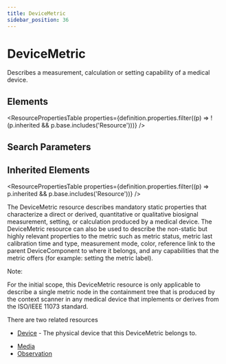 ```yaml
---
title: DeviceMetric
sidebar_position: 36
---
```



# DeviceMetric

Describes a measurement, calculation or setting capability of a medical device.

<Tabs queryString="section">
  <TabItem value="schema" label="Schema" default>

## Elements

<ResourcePropertiesTable
  properties={definition.properties.filter((p) => !(p.inherited && p.base.includes('Resource')))}
/>

## Search Parameters

<SearchParamsTable searchParams={definition.searchParameters} />

## Inherited Elements

<ResourcePropertiesTable properties={definition.properties.filter((p) => p.inherited && p.base.includes('Resource'))} />

  </TabItem>
  <TabItem value="usage" label="Usage">
<div> <a name="scope"></a> <p> The <Link to="/docs/api/fhir/resources/devicemetric">DeviceMetric</Link> resource describes mandatory static properties that characterize a direct or derived, quantitative or qualitative biosignal measurement, setting, or calculation produced by a medical device.  The <Link to="/docs/api/fhir/resources/devicemetric">DeviceMetric</Link> resource can also be used to describe the non-static but highly relevant properties to the metric such as metric status, metric last calibration time and type, measurement mode, color, reference link to the parent DeviceComponent to where it belongs, and any capabilities that the metric offers (for example: setting the metric label). </p> <p> Note: </p> <p> For the initial scope, this <Link to="/docs/api/fhir/resources/devicemetric">DeviceMetric</Link> resource is only applicable to describe a single metric node in the containment tree that is produced by the context scanner in any medical device that implements or derives from the ISO/IEEE 11073 standard. </p> </div>
  </TabItem>
  <TabItem value="relationships" label="Relationships">
<div> <a name="bnr"></a> <p> There are two related resources </p> <ul>  <li><a href="/docs/api/fhir/resources/device">Device</a>  - The physical device that this <Link to="/docs/api/fhir/resources/devicemetric">DeviceMetric</Link> belongs to.</li> </ul> </div>
  </TabItem>

  <TabItem value="referencedBy" label="Referenced By">
<ul><li><a href="/docs/api/fhir/resources/media">Media</a></li>
<li><a href="/docs/api/fhir/resources/observation">Observation</a></li></ul>
  </TabItem>
</Tabs>
